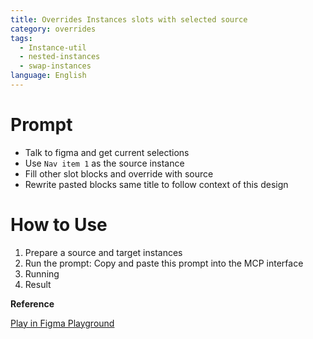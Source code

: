 ```yaml
---
title: Overrides Instances slots with selected source
category: overrides
tags:
  - Instance-util
  - nested-instances
  - swap-instances
language: English
---
```


# Prompt

- Talk to figma and get current selections 
- Use `Nav item 1` as the source instance 
- Fill other slot blocks and override with source 
- Rewrite pasted blocks same title to follow context of this design

# How to Use

1. Prepare a source and target instances
3. Run the prompt: Copy and paste this prompt into the MCP interface 
4. Running 
5. Result 




**Reference**

<a href="https://www.figma.com/design/Ou0fh46uSOmaRbkdqWo57T/Design-Automation-with-Figma-MCP?node-id=40002021-13610&t=zp9RuV8iz6ss2XU2-11" class="figma-button">Play in Figma Playground</a>